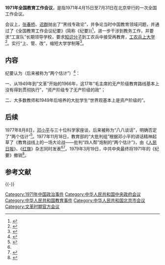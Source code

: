 '''1971年全国教育工作会议'''，是指1971年4月15日至7月31日在北京举行的一次全国工作会议。

会议上，[[张春桥|张春桥]]、[[迟群|迟群]]抛出了“黑线专政论”，并争论当时中国教育领域问题，并通过了《全国教育工作会议纪要》(简称《纪要》)<ref>{{cite book|author=黄玉珍　编著|title=谋划世界的100次会议（下）|url=http://books.google.com/books?id=DQL8AgAAQBAJ&pg=PT110|date=2014-03-06|publisher=青苹果数据中心|pages=110–111|id=GGKEY:T0U728PB3H5}}</ref>，进一步干涉到教务工作，并要求“工宣队”长期领导学校，要求[[知识分子|知识分子]]到工农兵中接受再教育，[[工农兵学员|工农兵上大学]]<ref name="叶永烈2012">{{cite book|author=叶永烈|title=邓小平改变中国：1978：中国命运大转折|url=http://books.google.com/books?id=byMdAwAAQBAJ&pg=PA193|date=2012-09-01|publisher=四川人民出版社；Esphere Media (美国艾思传媒)|isbn=978-7-220-08663-2|pages=193–194}}</ref>。实行“上、管、改”，缩短大学学制等<ref>{{cite news|title=1971年4月15日 全国教育工作会议举行|url=http://cpc.people.com.cn/GB/64162/64165/78561/79762/5556181.html|accessdate=2015-04-20|newspaper=人民网|archive-date=2018-06-20|archive-url=https://web.archive.org/web/20180620153439/http://cpc.people.com.cn/GB/64162/64165/78561/79762/5556181.html|dead-url=no}}</ref>。

== 内容 ==
纪要认为（后来被称为“两个估计”）<ref name=":0">{{Cite web|title=“两个估计”的真实内容和“版本”归属——基于史料层面的澄清与反思|url=http://www.hybsl.cn/beijingcankao/beijingfenxi/2019-08-02/70150.html|author=沈登苗|date=2019-07-30|work=胡耀邦史料信息网|publisher=社会科学论坛|language=zh|archive-url=https://web.archive.org/web/20190812033445/http://www.hybsl.cn/beijingcankao/beijingfenxi/2019-08-02/70150.html|archive-date=2019-08-12|dead-url=no}}</ref>：

一、从1949年到“文革”开始的1966年，这17年“毛主席的无产阶级教育路线基本上没有得到贯彻执行”，“资产阶级专了无产阶级的政”；

二、大多数教师和1949年后培养的大批学生“世界观基本上是资产阶级的”。

== 后续 ==
1977年8月8日，[[邓小平|邓小平]]与三十位科学家座谈，后来被称为“八八谈话”，明确否定了“两个估计”<ref>{{Cite web|title=推倒“两个估计”与恢复高考|url=https://epaper.gmw.cn/zhdsb/html/2017-06/21/nw.D110000zhdsb_20170621_1-05.htm|author=程中原|date=2017-06-21|coauthors=李正华；张金才|work=[[光明网|光明网]]|publisher=《中华读书报》|language=zh|archive-url=https://web.archive.org/web/20200217120303/http://epaper.gmw.cn/zhdsb/html/2017-06/21/nw.D110000zhdsb_20170621_1-05.htm|archive-date=2020-02-17|dead-url=no}}</ref>。1977年11月18日，教育部的“大批判组”根据邓小平的讲话精神起草了《教育战线上的一场大论战——批判“四人帮”炮制的“两个估计”》，由《[[人民日报|人民日报]]》、《[[红旗_(杂志)|红旗]]》杂志同时发表<ref name=":0" /><ref>{{Cite web|title=教育战线的一场大论战——批判“四人帮”炮制的“两个估计”|url=http://www.reformdata.org/1977/1118/3813.shtml|date=1977-11-18|work=改革大数据服务平台|publisher=《[[人民日报|人民日报]]》|language=zh|archive-url=https://web.archive.org/web/20220515204236/http://www.reformdata.org/1977/1118/3813.shtml|archive-date=2022-05-15|dead-url=no}}</ref>。1979年3月19日，中共中央最终将1971年的《纪要》撤销<ref name="苏继红2013">{{cite book|author=邓书杰 李 梅 吴晓莉 苏继红|title=转机时刻（1970－1979）（中国历史大事详解）|url=http://books.google.com/books?id=-ghcAgAAQBAJ&pg=PT73|date=2013-12-18|publisher=青苹果数据中心|pages=73–74|id=GGKEY:195P4P59P2F}}</ref>。

== 参考文献 ==
{{Reflist|2}}

{{-}}
{{文革编年史}}

[[Category:1971年中国政治事件|Category:1971年中国政治事件]]
[[Category:中华人民共和国中央政府会议|Category:中华人民共和国中央政府会议]]
[[Category:中华人民共和国教育事件|Category:中华人民共和国教育事件]]
[[Category:中华人民共和国北京市会议|Category:中华人民共和国北京市会议]]
[[Category:文革时期官方会议|Category:文革时期官方会议]]